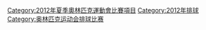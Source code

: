 [[Category:2012年夏季奧林匹克運動會比賽項目|Category:2012年夏季奧林匹克運動會比賽項目]]
[[Category:2012年排球|Category:2012年排球]]
[[Category:奥林匹克运动会排球比赛|Category:奥林匹克运动会排球比赛]]